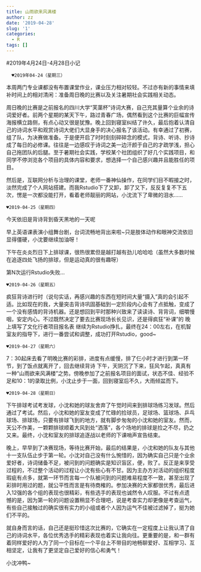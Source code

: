 ```yaml
---
title: 山雨欲来风满楼
author: zz
date: '2019-04-28'
slug: '1'
categories:
  - R
tags: []
---
```

#2019年4月24日-4月28日小记
     

      ♥2019年04-24（星期三）

  本周两门专业课都没有布置课堂作业，课业压力相对较轻。不过亦有新的事情来填补时间上的相对清闲：准备周日晚的比赛以及关注暑期社会实践相关动态。
  
  周日晚的比赛是之前报名的四川大学“芙蕖杯”诗词大赛，自己充其量算个业余的诗词爱好者。前两个星期的某天下午，路过青春广场，偶然看到这个比赛的巨幅宣传海报横立路侧，有点心动又很是犹豫。晚上回到寝室纠结了许久，最后抱着认清自己的诗词水平和观赏诗词大佬们大显身手的决心报名了该活动。有幸通过了初赛，组了队，为决赛做准备。于是便开启了时时刻刻碎碎念的模式，背诗、听诗、抄诗成了每日的必修课。往往是一边感叹于诗词之美一边汗颜于自己的才疏学浅，担心自己拖团队的后腿。至于暑期社会实践，学校某个社团组织了好几个实践项目，和同学不停浏览各个项目的具体内容和要求，想选择一个自己感兴趣并且能胜任的项目。
  
  然后是，互联网分析与治理的课堂，老师一番神仙操作，在同学们目不暇接之时，淡然完成了个人网站搭建。而我Rstudio下了又卸，卸了又下，反反复复不下五次，愣是一次都没能打开，看着老师靓丽的网站，小沈流下了卑微的泪水......

    ♥2019-04-25（星期四）
    
今天依旧是背诗背到昏天黑地的一天呢

早上英语课表演小组舞台剧，台词流畅地背出来啦~只是肢体动作和眼神交流依旧显得僵硬，小沈要继续加油呀！

下午在炎炎烈日下上排球课，很热很累但是越打越有劲儿哈哈哈（虽然大多数时候在追逐四处飞扬的排球，但是运动真的很有趣呀）

第N次运行Rstudio失败...

    ♥2019-04-26（星期五）

疯狂背诗进行时（说句实话，再感兴趣的东西在短时间大量“摄入”真的会引起不适。比如现在的我，大量突击背诗巩固基础到一定阶段内心会有了点抵触，变成了一个没有感情的背诗机器。还是想回到平时那种兴致来了读读诗、背背词，细嚼慢咽，安定内心。不过既然决定了要去比赛现场长长见识，还是得疯狂“补课”的
晚上填写了文化行者项目报名表 
继续为Rstudio挣扎，最终在24：00左右，在机智室友的指导下，进行一番尝试和调整，成功打开Rstudio，good~

    ♥2019-04-27（星期六）
    
7：30起床去看了明晚比赛的彩排，进度有点缓慢，排了仨小时才进行到第一环节，到了饭点就离开了，回去继续背诗
下午，天阴沉了下来，狂风乍起，真真有一种“山雨欲来风满楼”之势。傍晚参加了之前报名项目的面试，状态不佳、经验不足和10：1的录取比例，小沈止步于一面，回到寝室后不久，大雨倾盆而下。


    ♥2019-04-28（星期日）
    
下午排球考试考发球，小沈和她的球友舍弃了午觉时间来到排球场练习发球。然后通过了考试。然后，小沈和她的室友变成了忙碌的捡球员，足球场、篮球场、乒乓球场、排球场，只要有排球飞到的地方，就有脚步匆匆的小沈和她的室友。然而，天公不作美，一颗颗排球顺着大风到处“洒落”，各个场地的排球是捡之不尽，扔之又来。最终，小沈和室友的排球追逐战以老师的下课哨声宣告结束。

晚上，早早到了决赛现场，等待比赛开始，最后的结果是，小沈和她的队友与其他十一支队伍止步于第一轮。小沈对自己没有什么惋惜的，因为确实自己只是个业余爱好者，诗词储备不足，被问到的问题确实是知识盲区，便，败了。反正是来享受过程的，不过整个活动的过程让小沈有些心有不甘。因为主办方对活动的组织程度瑕疵有点多，就第一环节而言每一个队被问到的问题难易程度不一致，甚至出现了彩排时用过的题，就公平性而言是有待商榷的。参加决赛的大家都很优秀，最后进入12强的各个组的表现也很精彩，有些选手的表现也诚然令人叹服。不过有点遗憾的是，因为第一轮的问题设置稍显不合理吧，说是考查实力却更像是考查运气，有些自己接触过的确实很有实力的小组或者个人因为运气不佳被过滤掉了，挺为她们不平的。

就自身而言的话，自己还是挺珍惜这次比赛的，它确实在一定程度上让我认清了自己的诗词水平，各位优秀选手的精彩表现也着实让我向往。更重要的是，和一群有着同样爱好的人为了同一个目标在一个平台上不带目的地畅聊爱好、互相学习、互相坚定，让我有了更坚定自己爱好的信心和勇气！

小沈冲鸭~